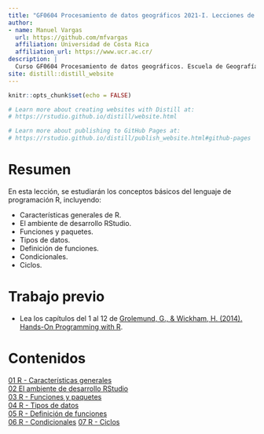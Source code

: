 ```yaml
---
title: "GF0604 Procesamiento de datos geográficos 2021-I. Lecciones de la 06 a la 09"
author: 
- name: Manuel Vargas
  url: https://github.com/mfvargas
  affiliation: Universidad de Costa Rica
  affiliation_url: https://www.ucr.ac.cr/
description: |
  Curso GF0604 Procesamiento de datos geográficos. Escuela de Geografía, Universidad de Costa Rica. Primer ciclo lectivo 2021. Lecciones de la 06 a la 09.
site: distill::distill_website
---
```


```r
knitr::opts_chunk$set(echo = FALSE)

# Learn more about creating websites with Distill at:
# https://rstudio.github.io/distill/website.html

# Learn more about publishing to GitHub Pages at:
# https://rstudio.github.io/distill/publish_website.html#github-pages

```

# Resumen
En esta lección, se estudiarán los conceptos básicos del lenguaje de programación R, incluyendo:

- Características generales de R.
- El ambiente de desarrollo RStudio.
- Funciones y paquetes.
- Tipos de datos.
- Definición de funciones.
- Condicionales.
- Ciclos.

# Trabajo previo
- Lea los capítulos del 1 al 12 de [Grolemund, G., & Wickham, H. (2014). Hands-On Programming with R](https://rstudio-education.github.io/hopr/).

# Contenidos
[01 R - Características generales](01-r-caracteristicas_generales.html)  
[02 El ambiente de desarrollo RStudio](02-rstudio.html)  
[03 R - Funciones y paquetes](03-r-funciones_paquetes.html)  
[04 R - Tipos de datos](04-r-tipos_datos.html)  
[05 R - Definición de funciones](05-r-definicion_funciones.html)  
[06 R - Condicionales](06-r-condicionales.html)
[07 R - Ciclos](07-r-ciclos.html)  
